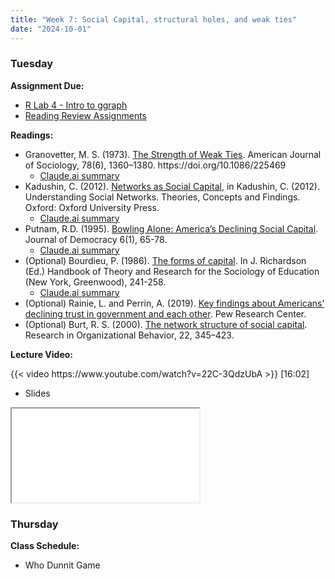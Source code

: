```yaml
---
title: "Week 7: Social Capital, structural holes, and weak ties"
date: "2024-10-01"
---
```


### Tuesday

**Assignment Due:**

* [R Lab 4 - Intro to ggraph](/assignments/r_lab_4_%E2%80%93_intro_to_ggraph.qmd)
* [Reading Review Assignments](/syllabus/syllabus.qmd#reading-review-assignments)

**Readings:** 

* Granovetter, M. S. (1973). [The Strength of Weak Ties](https://www-jstor-org.ezproxy.lib.purdue.edu/stable/2776392?sid=primo&seq=1#metadata_info_tab_contents). American Journal of Sociology, 78(6), 1360–1380. https://doi.org/10.1086/225469
  * [Claude.ai summary](./pages/granovetter-summary.qmd)
* Kadushin, C. (2012).  [Networks as Social Capital](https://ebookcentral.proquest.com/lib/purdue/reader.action?docID=829477&ppg=175), in Kadushin, C. (2012). Understanding Social Networks. Theories, Concepts and Findings. Oxford: Oxford University Press.
  * [Claude.ai summary](./pages/kadushin-summary.qmd)
* Putnam, R.D. (1995). [Bowling Alone: America's Declining Social Capital](https://muse.jhu.edu/article/16643). Journal of Democracy 6(1), 65-78.
  * [Claude.ai summary](./pages/Putnam-summary.qmd)

* (Optional) Bourdieu, P. (1986). [The forms of capital](https://www.marxists.org/reference/subject/philosophy/works/fr/bourdieu-forms-capital.htm). In J. Richardson (Ed.) Handbook of Theory and Research for the Sociology of Education (New York, Greenwood), 241-258.
  * [Claude.ai summary](./pages/Bourdieu-summary.html)
* (Optional) Rainie, L. and Perrin, A. (2019). [Key findings about Americans’ declining trust in government and each other](https://www.pewresearch.org/fact-tank/2019/07/22/key-findings-about-americans-declining-trust-in-government-and-each-other/). Pew Research Center.
* (Optional) Burt, R. S. (2000). [The network structure of social capital](https://www.sciencedirect.com/science/article/pii/S0191308500220091). Research in Organizational Behavior, 22, 345–423.

**Lecture Video:**

{{< video https://www.youtube.com/watch?v=22C-3QdzUbA >}} [16:02]

* Slides

<iframe class='slide-deck' src="/lectures/content_lectures/social_capital.html"></iframe>



### Thursday

**Class Schedule:**

* Who Dunnit Game
